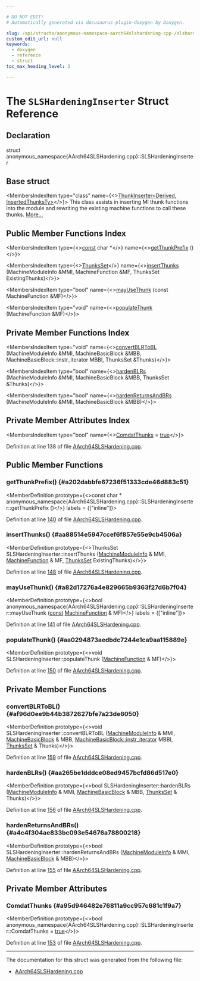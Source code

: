 ```yaml
---

# DO NOT EDIT!
# Automatically generated via docusaurus-plugin-doxygen by Doxygen.

slug: /api/structs/anonymous-namespace-aarch64slshardening-cpp-/slshardeninginserter
custom_edit_url: null
keywords:
  - doxygen
  - reference
  - struct
toc_max_heading_level: 3

---
```





# The `SLSHardeningInserter` Struct Reference

<DoxygenPage pluginConfig={pluginConfig}>



## Declaration

<CodeBlock>struct anonymous_namespace{AArch64SLSHardening.cpp}::SLSHardeningInserter</CodeBlock>

## Base struct

<MembersIndex>

<MembersIndexItem
  type="class"
  name={<><a href="/docs/api/classes/llvm/thunkinserter">ThunkInserter&lt;Derived, InsertedThunksTy&gt;</a></>}>
This class assists in inserting MI thunk functions into the module and rewriting the existing machine functions to call these thunks. <a href="/docs/api/classes/llvm/thunkinserter/#details">More...</a>
</MembersIndexItem>

</MembersIndex>

## Public Member Functions Index

<MembersIndex>

<MembersIndexItem
  type={<><a href="/docs/api/files/lib/lib/target/lib/target/aarch64/aarch64promoteconstant-cpp/#a90f8350fecae261c25be85d38b451bff">const</a> char &#42;</>}
  name={<><a href="#a202dabbfe67236f51333cde46d883c51">getThunkPrefix</a> ()</>}>
</MembersIndexItem>

<MembersIndexItem
  type={<><a href="/docs/api/classes/anonymous-namespace-aarch64slshardening-cpp-/thunksset">ThunksSet</a></>}
  name={<><a href="#aa88514e5947ccef6f857e55e9cb4506a">insertThunks</a> (MachineModuleInfo &amp;MMI, MachineFunction &amp;MF, ThunksSet ExistingThunks)</>}>
</MembersIndexItem>

<MembersIndexItem
  type="bool"
  name={<><a href="#a82d17276a4e829665b9363f27d6b7f04">mayUseThunk</a> (const MachineFunction &amp;MF)</>}>
</MembersIndexItem>

<MembersIndexItem
  type="void"
  name={<><a href="#aa0294873aedbdc7244e1ca9aa115889e">populateThunk</a> (MachineFunction &amp;MF)</>}>
</MembersIndexItem>

</MembersIndex>

## Private Member Functions Index

<MembersIndex>

<MembersIndexItem
  type="void"
  name={<><a href="#af96d0ee9b44b3872627bfe7a23de6050">convertBLRToBL</a> (MachineModuleInfo &amp;MMI, MachineBasicBlock &amp;MBB, MachineBasicBlock::instr&#95;iterator MBBI, ThunksSet &amp;Thunks)</>}>
</MembersIndexItem>

<MembersIndexItem
  type="bool"
  name={<><a href="#aa265be1dddce08ed9457bcfd86d517e0">hardenBLRs</a> (MachineModuleInfo &amp;MMI, MachineBasicBlock &amp;MBB, ThunksSet &amp;Thunks)</>}>
</MembersIndexItem>

<MembersIndexItem
  type="bool"
  name={<><a href="#a4c4f304ae833bc093e54676a78800218">hardenReturnsAndBRs</a> (MachineModuleInfo &amp;MMI, MachineBasicBlock &amp;MBB)</>}>
</MembersIndexItem>

</MembersIndex>

## Private Member Attributes Index

<MembersIndex>

<MembersIndexItem
  type="bool"
  name={<><a href="#a95d946482e76811a9cc957c681c1f9a7">ComdatThunks</a> = <a href="/docs/api/files/lib/lib/analysis/basicaliasanalysis-cpp/#af6d5cafbdfc5313e65d990120021a3ec">true</a></>}>
</MembersIndexItem>

</MembersIndex>


Definition at line 138 of file <a href="/docs/api/files/lib/lib/target/lib/target/aarch64/aarch64slshardening-cpp">AArch64SLSHardening.cpp</a>.

<SectionDefinition>

## Public Member Functions

### getThunkPrefix() {#a202dabbfe67236f51333cde46d883c51}

<MemberDefinition
  prototype={<>const char &#42; anonymous&#95;namespace&#123;AArch64SLSHardening.cpp&#125;::SLSHardeningInserter::getThunkPrefix ()</>}
  labels = {["inline"]}>

Definition at line <a href="/docs/api/files/lib/lib/target/lib/target/aarch64/aarch64slshardening-cpp/#l00140">140</a> of file <a href="/docs/api/files/lib/lib/target/lib/target/aarch64/aarch64slshardening-cpp">AArch64SLSHardening.cpp</a>.
</MemberDefinition>

### insertThunks() {#aa88514e5947ccef6f857e55e9cb4506a}

<MemberDefinition
  prototype={<>ThunksSet SLSHardeningInserter::insertThunks (<a href="/docs/api/classes/llvm/machinemoduleinfo">MachineModuleInfo</a> &amp; MMI, <a href="/docs/api/classes/llvm/machinefunction">MachineFunction</a> &amp; MF, <a href="/docs/api/classes/anonymous-namespace-aarch64slshardening-cpp-/thunksset">ThunksSet</a> ExistingThunks)</>}>

Definition at line <a href="/docs/api/files/lib/lib/target/lib/target/aarch64/aarch64slshardening-cpp/#l00148">148</a> of file <a href="/docs/api/files/lib/lib/target/lib/target/aarch64/aarch64slshardening-cpp">AArch64SLSHardening.cpp</a>.
</MemberDefinition>

### mayUseThunk() {#a82d17276a4e829665b9363f27d6b7f04}

<MemberDefinition
  prototype={<>bool anonymous&#95;namespace&#123;AArch64SLSHardening.cpp&#125;::SLSHardeningInserter::mayUseThunk (<a href="/docs/api/files/lib/lib/target/lib/target/aarch64/aarch64promoteconstant-cpp/#a90f8350fecae261c25be85d38b451bff">const</a> <a href="/docs/api/classes/llvm/machinefunction">MachineFunction</a> &amp; MF)</>}
  labels = {["inline"]}>

Definition at line <a href="/docs/api/files/lib/lib/target/lib/target/aarch64/aarch64slshardening-cpp/#l00141">141</a> of file <a href="/docs/api/files/lib/lib/target/lib/target/aarch64/aarch64slshardening-cpp">AArch64SLSHardening.cpp</a>.
</MemberDefinition>

### populateThunk() {#aa0294873aedbdc7244e1ca9aa115889e}

<MemberDefinition
  prototype={<>void SLSHardeningInserter::populateThunk (<a href="/docs/api/classes/llvm/machinefunction">MachineFunction</a> &amp; MF)</>}>

Definition at line <a href="/docs/api/files/lib/lib/target/lib/target/aarch64/aarch64slshardening-cpp/#l00150">150</a> of file <a href="/docs/api/files/lib/lib/target/lib/target/aarch64/aarch64slshardening-cpp">AArch64SLSHardening.cpp</a>.
</MemberDefinition>

</SectionDefinition>

<SectionDefinition>

## Private Member Functions

### convertBLRToBL() {#af96d0ee9b44b3872627bfe7a23de6050}

<MemberDefinition
  prototype={<>void SLSHardeningInserter::convertBLRToBL (<a href="/docs/api/classes/llvm/machinemoduleinfo">MachineModuleInfo</a> &amp; MMI, <a href="/docs/api/classes/llvm/machinebasicblock">MachineBasicBlock</a> &amp; MBB, <a href="/docs/api/classes/llvm/machinebasicblock/#ab6395548cae73865213e279ae461db54">MachineBasicBlock::instr&#95;iterator</a> MBBI, <a href="/docs/api/classes/anonymous-namespace-aarch64slshardening-cpp-/thunksset">ThunksSet</a> &amp; Thunks)</>}>

Definition at line <a href="/docs/api/files/lib/lib/target/lib/target/aarch64/aarch64slshardening-cpp/#l00159">159</a> of file <a href="/docs/api/files/lib/lib/target/lib/target/aarch64/aarch64slshardening-cpp">AArch64SLSHardening.cpp</a>.
</MemberDefinition>

### hardenBLRs() {#aa265be1dddce08ed9457bcfd86d517e0}

<MemberDefinition
  prototype={<>bool SLSHardeningInserter::hardenBLRs (<a href="/docs/api/classes/llvm/machinemoduleinfo">MachineModuleInfo</a> &amp; MMI, <a href="/docs/api/classes/llvm/machinebasicblock">MachineBasicBlock</a> &amp; MBB, <a href="/docs/api/classes/anonymous-namespace-aarch64slshardening-cpp-/thunksset">ThunksSet</a> &amp; Thunks)</>}>

Definition at line <a href="/docs/api/files/lib/lib/target/lib/target/aarch64/aarch64slshardening-cpp/#l00156">156</a> of file <a href="/docs/api/files/lib/lib/target/lib/target/aarch64/aarch64slshardening-cpp">AArch64SLSHardening.cpp</a>.
</MemberDefinition>

### hardenReturnsAndBRs() {#a4c4f304ae833bc093e54676a78800218}

<MemberDefinition
  prototype={<>bool SLSHardeningInserter::hardenReturnsAndBRs (<a href="/docs/api/classes/llvm/machinemoduleinfo">MachineModuleInfo</a> &amp; MMI, <a href="/docs/api/classes/llvm/machinebasicblock">MachineBasicBlock</a> &amp; MBB)</>}>

Definition at line <a href="/docs/api/files/lib/lib/target/lib/target/aarch64/aarch64slshardening-cpp/#l00155">155</a> of file <a href="/docs/api/files/lib/lib/target/lib/target/aarch64/aarch64slshardening-cpp">AArch64SLSHardening.cpp</a>.
</MemberDefinition>

</SectionDefinition>

<SectionDefinition>

## Private Member Attributes

### ComdatThunks {#a95d946482e76811a9cc957c681c1f9a7}

<MemberDefinition
  prototype={<>bool anonymous&#95;namespace&#123;AArch64SLSHardening.cpp&#125;::SLSHardeningInserter::ComdatThunks = <a href="/docs/api/files/lib/lib/analysis/basicaliasanalysis-cpp/#af6d5cafbdfc5313e65d990120021a3ec">true</a></>}>

Definition at line <a href="/docs/api/files/lib/lib/target/lib/target/aarch64/aarch64slshardening-cpp/#l00153">153</a> of file <a href="/docs/api/files/lib/lib/target/lib/target/aarch64/aarch64slshardening-cpp">AArch64SLSHardening.cpp</a>.
</MemberDefinition>

</SectionDefinition>

<hr/>

The documentation for this struct was generated from the following file:

<ul>
<li><a href="/docs/api/files/lib/lib/target/lib/target/aarch64/aarch64slshardening-cpp">AArch64SLSHardening.cpp</a></li>
</ul>

</DoxygenPage>
